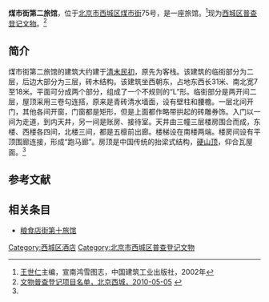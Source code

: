 '''煤市街第二旅馆'''，位于[[北京市|北京市]][[西城区|西城区]][[煤市街|煤市街]]75号，是一座旅馆。<ref name=xuannan>[[王世仁|王世仁]]主编，宣南鸿雪图志，中国建筑工业出版社，2002年</ref>现为[[西城区普查登记文物|西城区普查登记文物]]。<ref name=bjxc>[http://61.49.3.9/pub/website/whly/whyc/gjwwbhdw/201008/t20100814_1164328.html 文物普查登记项目名单，北京西城，2010-05-05] {{webarchive|url=https://archive.is/20141001051606/http://61.49.3.9/pub/website/whly/whyc/gjwwbhdw/201008/t20100814_1164328.html |date=2014-10-01 }}</ref>

==简介==
煤市街第二旅馆的建筑大约建于[[清末|清末]][[民初|民初]]，原先为客栈。该建筑的临街部分为二层，后边大部分为三层，砖木结构。该建筑坐西朝东，占地东西长31米、南北宽7至18米。平面可分成两个部分，组成了一个不规则的“L”形。临街部分是两开间二层，屋顶采用三卷勾连搭，原来是青砖清水墙面，设有壁柱和腰檐。一层北间开门，其他各间开窗，门窗都是矩形，但是上面都作略带拱起的砖雕券饰。入门以一间为走道，到内天井，另一间是账房、接待室。天井由三幢三层楼房围合而成，东楼、西楼各四间，北楼三间，都是五檩前出廊。楼梯设在南楼两端。楼房间设有平顶围廊连接，形成“跑马廊”。房顶是中国传统的抬梁式结构，[[硬山顶|硬山顶]]，仰合瓦屋面。<ref name=xuannan/>

==参考文献==
{{reflist}}

==相关条目==
*[[粮食店街第十旅馆|粮食店街第十旅馆]]

[[Category:西城区酒店|Category:西城区酒店]]
[[Category:北京市西城区普查登记文物|Category:北京市西城区普查登记文物]]